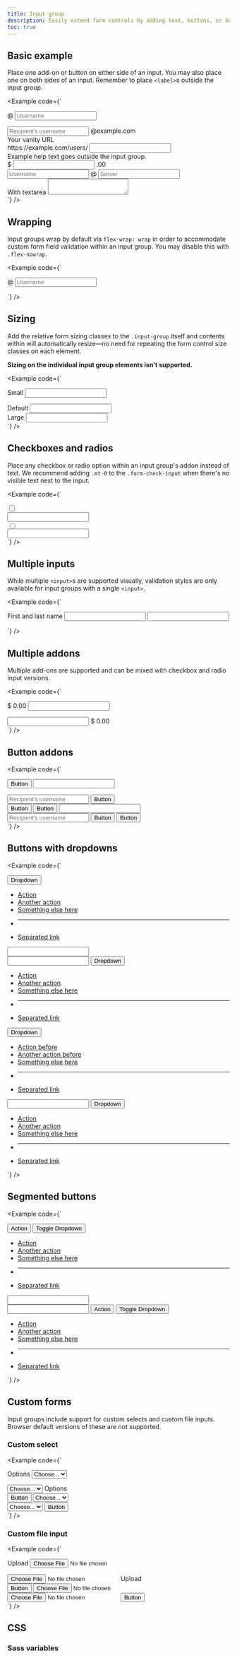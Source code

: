 ```yaml
---
title: Input group
description: Easily extend form controls by adding text, buttons, or button groups on either side of textual inputs, custom selects, and custom file inputs.
toc: true
---
```


## Basic example

Place one add-on or button on either side of an input. You may also place one on both sides of an input. Remember to place `<label>`s outside the input group.

<Example code={`<div class="input-group mb-3">
  <span class="input-group-text" id="basic-addon1">@</span>
  <input type="text" class="form-control" placeholder="Username" aria-label="Username" aria-describedby="basic-addon1">
</div>

<div class="input-group mb-3">
  <input type="text" class="form-control" placeholder="Recipient's username" aria-label="Recipient's username" aria-describedby="basic-addon2">
  <span class="input-group-text" id="basic-addon2">@example.com</span>
</div>

<div class="mb-3">
  <label for="basic-url" class="form-label">Your vanity URL</label>
  <div class="input-group">
    <span class="input-group-text" id="basic-addon3">https://example.com/users/</span>
    <input type="text" class="form-control" id="basic-url" aria-describedby="basic-addon3 basic-addon4">
  </div>
  <div class="form-text" id="basic-addon4">Example help text goes outside the input group.</div>
</div>

<div class="input-group mb-3">
  <span class="input-group-text">$</span>
  <input type="text" class="form-control" aria-label="Amount (to the nearest dollar)">
  <span class="input-group-text">.00</span>
</div>

<div class="input-group mb-3">
  <input type="text" class="form-control" placeholder="Username" aria-label="Username">
  <span class="input-group-text">@</span>
  <input type="text" class="form-control" placeholder="Server" aria-label="Server">
</div>

<div class="input-group">
  <span class="input-group-text">With textarea</span>
  <textarea class="form-control" aria-label="With textarea"></textarea>
</div>`} />

## Wrapping

Input groups wrap by default via `flex-wrap: wrap` in order to accommodate custom form field validation within an input group. You may disable this with `.flex-nowrap`.

<Example code={`<div class="input-group flex-nowrap">
  <span class="input-group-text" id="addon-wrapping">@</span>
  <input type="text" class="form-control" placeholder="Username" aria-label="Username" aria-describedby="addon-wrapping">
</div>`} />

## Sizing

Add the relative form sizing classes to the `.input-group` itself and contents within will automatically resize—no need for repeating the form control size classes on each element.

**Sizing on the individual input group elements isn't supported.**

<Example code={`<div class="input-group input-group-sm mb-3">
  <span class="input-group-text" id="inputGroup-sizing-sm">Small</span>
  <input type="text" class="form-control" aria-label="Sizing example input" aria-describedby="inputGroup-sizing-sm">
</div>

<div class="input-group mb-3">
  <span class="input-group-text" id="inputGroup-sizing-default">Default</span>
  <input type="text" class="form-control" aria-label="Sizing example input" aria-describedby="inputGroup-sizing-default">
</div>

<div class="input-group input-group-lg">
  <span class="input-group-text" id="inputGroup-sizing-lg">Large</span>
  <input type="text" class="form-control" aria-label="Sizing example input" aria-describedby="inputGroup-sizing-lg">
</div>`} />

## Checkboxes and radios

Place any checkbox or radio option within an input group's addon instead of text. We recommend adding `.mt-0` to the `.form-check-input` when there's no visible text next to the input.

<Example code={`<div class="input-group mb-3">
  <div class="input-group-text">
    <input class="form-check-input mt-0" type="checkbox" value="" aria-label="Checkbox for following text input">
  </div>
  <input type="text" class="form-control" aria-label="Text input with checkbox">
</div>

<div class="input-group">
  <div class="input-group-text">
    <input class="form-check-input mt-0" type="radio" value="" aria-label="Radio button for following text input">
  </div>
  <input type="text" class="form-control" aria-label="Text input with radio button">
</div>`} />

## Multiple inputs

While multiple `<input>`s are supported visually, validation styles are only available for input groups with a single `<input>`.

<Example code={`<div class="input-group">
  <span class="input-group-text">First and last name</span>
  <input type="text" aria-label="First name" class="form-control">
  <input type="text" aria-label="Last name" class="form-control">
</div>`} />

## Multiple addons

Multiple add-ons are supported and can be mixed with checkbox and radio input versions.

<Example code={`<div class="input-group mb-3">
  <span class="input-group-text">$</span>
  <span class="input-group-text">0.00</span>
  <input type="text" class="form-control" aria-label="Dollar amount (with dot and two decimal places)">
</div>

<div class="input-group">
  <input type="text" class="form-control" aria-label="Dollar amount (with dot and two decimal places)">
  <span class="input-group-text">$</span>
  <span class="input-group-text">0.00</span>
</div>`} />

## Button addons

<Example code={`<div class="input-group mb-3">
  <button class="btn btn-outline-secondary" type="button" id="button-addon1">Button</button>
  <input type="text" class="form-control" placeholder="" aria-label="Example text with button addon" aria-describedby="button-addon1">
</div>

<div class="input-group mb-3">
  <input type="text" class="form-control" placeholder="Recipient's username" aria-label="Recipient's username" aria-describedby="button-addon2">
  <button class="btn btn-outline-secondary" type="button" id="button-addon2">Button</button>
</div>

<div class="input-group mb-3">
  <button class="btn btn-outline-secondary" type="button">Button</button>
  <button class="btn btn-outline-secondary" type="button">Button</button>
  <input type="text" class="form-control" placeholder="" aria-label="Example text with two button addons">
</div>

<div class="input-group">
  <input type="text" class="form-control" placeholder="Recipient's username" aria-label="Recipient's username with two button addons">
  <button class="btn btn-outline-secondary" type="button">Button</button>
  <button class="btn btn-outline-secondary" type="button">Button</button>
</div>`} />

## Buttons with dropdowns

<Example code={`<div class="input-group mb-3">
  <button class="btn btn-outline-secondary dropdown-toggle" type="button" data-bs-toggle="dropdown" aria-expanded="false">Dropdown</button>
  <ul class="dropdown-menu">
    <li><a class="dropdown-item" href="#">Action</a></li>
    <li><a class="dropdown-item" href="#">Another action</a></li>
    <li><a class="dropdown-item" href="#">Something else here</a></li>
    <li><hr class="dropdown-divider"></li>
    <li><a class="dropdown-item" href="#">Separated link</a></li>
  </ul>
  <input type="text" class="form-control" aria-label="Text input with dropdown button">
</div>

<div class="input-group mb-3">
  <input type="text" class="form-control" aria-label="Text input with dropdown button">
  <button class="btn btn-outline-secondary dropdown-toggle" type="button" data-bs-toggle="dropdown" aria-expanded="false">Dropdown</button>
  <ul class="dropdown-menu dropdown-menu-end">
    <li><a class="dropdown-item" href="#">Action</a></li>
    <li><a class="dropdown-item" href="#">Another action</a></li>
    <li><a class="dropdown-item" href="#">Something else here</a></li>
    <li><hr class="dropdown-divider"></li>
    <li><a class="dropdown-item" href="#">Separated link</a></li>
  </ul>
</div>

<div class="input-group">
  <button class="btn btn-outline-secondary dropdown-toggle" type="button" data-bs-toggle="dropdown" aria-expanded="false">Dropdown</button>
  <ul class="dropdown-menu">
    <li><a class="dropdown-item" href="#">Action before</a></li>
    <li><a class="dropdown-item" href="#">Another action before</a></li>
    <li><a class="dropdown-item" href="#">Something else here</a></li>
    <li><hr class="dropdown-divider"></li>
    <li><a class="dropdown-item" href="#">Separated link</a></li>
  </ul>
  <input type="text" class="form-control" aria-label="Text input with 2 dropdown buttons">
  <button class="btn btn-outline-secondary dropdown-toggle" type="button" data-bs-toggle="dropdown" aria-expanded="false">Dropdown</button>
  <ul class="dropdown-menu dropdown-menu-end">
    <li><a class="dropdown-item" href="#">Action</a></li>
    <li><a class="dropdown-item" href="#">Another action</a></li>
    <li><a class="dropdown-item" href="#">Something else here</a></li>
    <li><hr class="dropdown-divider"></li>
    <li><a class="dropdown-item" href="#">Separated link</a></li>
  </ul>
</div>`} />

## Segmented buttons

<Example code={`<div class="input-group mb-3">
  <button type="button" class="btn btn-outline-secondary">Action</button>
  <button type="button" class="btn btn-outline-secondary dropdown-toggle dropdown-toggle-split" data-bs-toggle="dropdown" aria-expanded="false">
    <span class="visually-hidden">Toggle Dropdown</span>
  </button>
  <ul class="dropdown-menu">
    <li><a class="dropdown-item" href="#">Action</a></li>
    <li><a class="dropdown-item" href="#">Another action</a></li>
    <li><a class="dropdown-item" href="#">Something else here</a></li>
    <li><hr class="dropdown-divider"></li>
    <li><a class="dropdown-item" href="#">Separated link</a></li>
  </ul>
  <input type="text" class="form-control" aria-label="Text input with segmented dropdown button">
</div>

<div class="input-group">
  <input type="text" class="form-control" aria-label="Text input with segmented dropdown button">
  <button type="button" class="btn btn-outline-secondary">Action</button>
  <button type="button" class="btn btn-outline-secondary dropdown-toggle dropdown-toggle-split" data-bs-toggle="dropdown" aria-expanded="false">
    <span class="visually-hidden">Toggle Dropdown</span>
  </button>
  <ul class="dropdown-menu dropdown-menu-end">
    <li><a class="dropdown-item" href="#">Action</a></li>
    <li><a class="dropdown-item" href="#">Another action</a></li>
    <li><a class="dropdown-item" href="#">Something else here</a></li>
    <li><hr class="dropdown-divider"></li>
    <li><a class="dropdown-item" href="#">Separated link</a></li>
  </ul>
</div>`} />

## Custom forms

Input groups include support for custom selects and custom file inputs. Browser default versions of these are not supported.

### Custom select

<Example code={`<div class="input-group mb-3">
  <label class="input-group-text" for="inputGroupSelect01">Options</label>
  <select class="form-select" id="inputGroupSelect01">
    <option selected>Choose...</option>
    <option value="1">One</option>
    <option value="2">Two</option>
    <option value="3">Three</option>
  </select>
</div>

<div class="input-group mb-3">
  <select class="form-select" id="inputGroupSelect02">
    <option selected>Choose...</option>
    <option value="1">One</option>
    <option value="2">Two</option>
    <option value="3">Three</option>
  </select>
  <label class="input-group-text" for="inputGroupSelect02">Options</label>
</div>

<div class="input-group mb-3">
  <button class="btn btn-outline-secondary" type="button">Button</button>
  <select class="form-select" id="inputGroupSelect03" aria-label="Example select with button addon">
    <option selected>Choose...</option>
    <option value="1">One</option>
    <option value="2">Two</option>
    <option value="3">Three</option>
  </select>
</div>

<div class="input-group">
  <select class="form-select" id="inputGroupSelect04" aria-label="Example select with button addon">
    <option selected>Choose...</option>
    <option value="1">One</option>
    <option value="2">Two</option>
    <option value="3">Three</option>
  </select>
  <button class="btn btn-outline-secondary" type="button">Button</button>
</div>`} />

### Custom file input

<Example code={`<div class="input-group mb-3">
  <label class="input-group-text" for="inputGroupFile01">Upload</label>
  <input type="file" class="form-control" id="inputGroupFile01">
</div>

<div class="input-group mb-3">
  <input type="file" class="form-control" id="inputGroupFile02">
  <label class="input-group-text" for="inputGroupFile02">Upload</label>
</div>

<div class="input-group mb-3">
  <button class="btn btn-outline-secondary" type="button" id="inputGroupFileAddon03">Button</button>
  <input type="file" class="form-control" id="inputGroupFile03" aria-describedby="inputGroupFileAddon03" aria-label="Upload">
</div>

<div class="input-group">
  <input type="file" class="form-control" id="inputGroupFile04" aria-describedby="inputGroupFileAddon04" aria-label="Upload">
  <button class="btn btn-outline-secondary" type="button" id="inputGroupFileAddon04">Button</button>
</div>`} />

## CSS

### Sass variables

<ScssDocs name="input-group-variables" file="scss/_variables.scss" />
